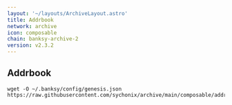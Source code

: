 ```yaml
---
layout: '~/layouts/ArchiveLayout.astro'
title: Addrbook
network: archive
icon: composable
chain: banksy-archive-2
version: v2.3.2
---
```

## Addrbook

```
wget -O ~/.banksy/config/genesis.json https://raw.githubusercontent.com/sychonix/archive/main/composable/addrbook.json
```
